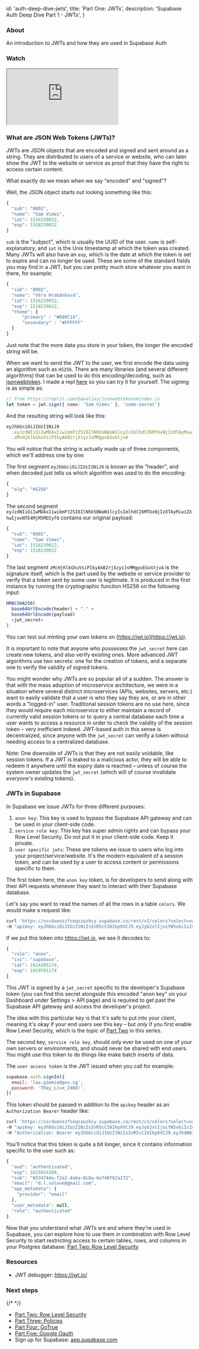 
  id: 'auth-deep-dive-jwts',
  title: 'Part One: JWTs',
  description: 'Supabase Auth Deep Dive Part 1 - JWTs',
}

### About

An introduction to JWTs and how they are used in Supabase Auth

### Watch

<div className="video-container">
  <iframe
    src="https://www.youtube-nocookie.com/embed/v3Exg5YpJvE"
    frameBorder="1"
    allow="accelerometer; autoplay; clipboard-write; encrypted-media; gyroscope; picture-in-picture"
    allowFullScreen
  ></iframe>
</div>

### What are JSON Web Tokens (JWTs)?

JWTs are JSON objects that are encoded and signed and sent around as a string. They are distributed to users of a service or website, who can later show the JWT to the website or service as proof that they have the right to access certain content.

What exactly do we mean when we say "encoded" and "signed"?

Well, the JSON object starts out looking something like this:

```js
{
  "sub": "0001",
  "name": "Sam Vimes",
  "iat": 1516239022,
  "exp": 1518239022
}
```

`sub` is the "subject", which is usually the UUID of the user. `name` is self-explanatory, and `iat` is the Unix timestamp at which the token was created. Many JWTs will also have an `exp`, which is the date at which the token is set to expire and can no longer be used. These are some of the standard fields you may find in a JWT, but you can pretty much store whatever you want in there, for example:

```js
{
  "sub": "0002",
  "name": "Věra Hrabánková",
  "iat": 1516239022,
  "exp": 1518239022,
  "theme": {
      "primary" : "#D80C14",
      "secondary" : "#FFFFFF"
  }
}
```

Just note that the more data you store in your token, the longer the encoded string will be.

When we want to send the JWT to the user, we first encode the data using an algorithm such as `HS256`. There are many libraries (and several different algorithms) that can be used to do this encoding/decoding, such as [jsonwebtoken](https://www.npmjs.com/package/jsonwebtoken). I made a repl [here](https://replit.com/@awalias/jsonwebtokens#index.js) so you can try it for yourself. The signing is as simple as:

```js
// from https://replit.com/@awalias/jsonwebtokens#index.js
let token = jwt.sign({ name: 'Sam Vimes' }, 'some-secret')
```

And the resulting string will look like this:

```js
eyJhbGciOiJIUzI1NiJ9
  .eyJzdWIiOiIwMDAxIiwibmFtZSI6IlNhbSBWaW1lcyIsImlhdCI6MTUxNjIzOTAyMiwiZXhwIjoxNTE4MjM5MDIyfQ
  .zMcHjKlkGhuVsiPIkyAkB2rjXzyzJsMMgpvEGvGtjvA
```

You will notice that the string is actually made up of three components, which we'll address one by one:

The first segment `eyJhbGciOiJIUzI1NiJ9` is known as the "header", and when decoded just tells us which algorithm was used to do the encoding:

```js
{
  "alg": "HS256"
}
```

The second segment `eyJzdWIiOiIwMDAxIiwibmFtZSI6IlNhbSBWaW1lcyIsImlhdCI6MTUxNjIzOTAyMiwiZXhwIjoxNTE4MjM5MDIyfQ` contains our original payload:

```js
{
  "sub": "0001",
  "name": "Sam Vimes",
  "iat": 1516239022,
  "exp": 1518239022
}
```

The last segment `zMcHjKlkGhuVsiPIkyAkB2rjXzyzJsMMgpvEGvGtjvA` is the signature itself, which is the part used by the website or service provider to verify that a token sent by some user is legitimate. It is produced in the first instance by running the cryptographic function HS256 on the following input:

```js
HMACSHA256(
  base64UrlEncode(header) + "." +
  base64UrlEncode(payload)
  <jwt_secret>
)
```

You can test out minting your own tokens on [https://jwt.io](https://jwt.io).

It is important to note that anyone who possesses the `jwt_secret` here can create new tokens, and also verify existing ones. More advanced JWT algorithms use two secrets: one for the creation of tokens, and a separate one to verify the validity of signed tokens.

You might wonder why JWTs are so popular all of a sudden. The answer is that with the mass adoption of microservice architecture, we were in a situation where several distinct microservices (APIs, websites, servers, etc.) want to easily validate that a user is who they say they are, or are in other words a "logged-in" user. Traditional session tokens are no use here, since they would require each microservice to either maintain a record of currently valid session tokens or to query a central database each time a user wants to access a resource in order to check the validity of the session token – very inefficient indeed. JWT-based auth in this sense is decentralized, since anyone with the `jwt_secret` can verify a token without needing access to a centralized database.

Note: One downside of JWTs is that they are not easily voidable, like session tokens. If a JWT is leaked to a malicious actor, they will be able to redeem it anywhere until the expiry date is reached – unless of course the system owner updates the `jwt_secret` (which will of course invalidate _everyone's_ existing tokens).

### JWTs in Supabase

In Supabase we issue JWTs for three different purposes:

1. `anon key`: This key is used to bypass the Supabase API gateway and can be used in your client-side code.
2. `service role key`: This key has super admin rights and can bypass your Row Level Security. Do not put it in your client-side code. Keep it private.
3. `user specific jwts`: These are tokens we issue to users who log into your project/service/website. It's the modern equivalent of a session token, and can be used by a user to access content or permissions specific to them.

The first token here, the `anon key` token, is for developers to send along with their API requests whenever they want to interact with their Supabase database.

Let's say you want to read the names of all the rows in a table `colors`. We would make a request like:

```bash
curl 'https://xscduanzzfseqszwzhcy.supabase.co/rest/v1/colors?select=name' \
-H "apikey: eyJhbGciOiJIUzI1NiIsInR5cCI6IkpXVCJ9.eyJyb2xlIjoiYW5vbiIsImlhdCI6MTYxNDIwNTE3NCwiZXhwIjoxOTI5NzgxMTc0fQ.-NBR1WnZyQGpRLdXJfgfpszoZ0EeE6KHatJsDPLIX8c"
```

If we put this token into https://jwt.io, we see it decodes to:

```js
{
  "role": "anon",
  "iss": "supabase",
  "iat": 1614205174,
  "exp": 1929781174
}
```

This JWT is signed by a `jwt_secret` specific to the developer's Supabase token (you can find this secret alongside this encoded "anon key" on your Dashboard under Settings > API page) and is required to get past the Supabase API gateway and access the developer's project.

The idea with this particular key is that it's safe to put into your client, meaning it's okay if your end users see this key – but _only_ if you first enable Row Level Security, which is the topic of [Part Two](../../learn/auth-deep-dive/auth-row-level-security) in this series.

The second key, `service role key`, should only ever be used on one of your own servers or environments, and should never be shared with end users. You might use this token to do things like make batch inserts of data.

The `user access token` is the JWT issued when you call for example:

```js
supabase.auth.signIn({
  email: 'lao.gimmie@gov.sg',
  password: 'They_Live_1988!',
})
```

This token should be passed in addition to the `apikey` header as an `Authorization Bearer` header like:

```bash
curl 'https://xscduanzzfseqszwzhcy.supabase.co/rest/v1/colors?select=name' \
-H "apikey: eyJhbGciOiJIUzI1NiIsInR5cCI6IkpXVCJ9.eyJyb2xlIjoiYW5vbiIsImlhdCI6MTYxNDIwNTE3NCwiZXhwIjoxOTI5NzgxMTc0fQ.-NBR1WnZyQGpRLdXJfgfpszoZ0EeE6KHatJsDPLIX8c" \
-H "Authorization: Bearer eyJhbGciOiJIUzI1NiIsInR5cCI6IkpXVCJ9.eyJhdWQiOiJhdXRoZW50aWNhdGVkIiwiZXhwIjoxNjE1ODI0Mzg4LCJzdWIiOiIwMzM0NzQ0YS1mMmEyLTRhYmEtOGM4YS02ZTc0OGY2MmExNzIiLCJlbWFpbCI6InNvbWVvbmVAZW1haWwuY29tIiwiYXBwX21ldGFkYXRhIjp7InByb3ZpZGVyIjoiZW1haWwifSwidXNlcl9tZXRhZGF0YSI6bnVsbCwicm9sZSI6ImF1dGhlbnRpY2F0ZWQifQ.I-_oSsJamtinGxniPETBf-ezAUwDW2sY9bJIThvdX9s"
```

You'll notice that this token is quite a bit longer, since it contains information specific to the user such as:

```js
{
  "aud": "authenticated",
  "exp": 1615824388,
  "sub": "0334744a-f2a2-4aba-8c8a-6e748f62a172",
  "email": "d.l.solove@gmail.com",
  "app_metadata": {
    "provider": "email"
  },
  "user_metadata": null,
  "role": "authenticated"
}
```

Now that you understand what JWTs are and where they're used in Supabase, you can explore how to use them in combination with Row Level Security to start restricting access to certain tables, rows, and columns in your Postgres database: [Part Two: Row Level Security](../../learn/auth-deep-dive/auth-row-level-security)

### Resources

- JWT debugger: https://jwt.io/

### Next steps

{/* <!-- - Watch [Part One: JWTs](../../learn/auth-deep-dive/auth-deep-dive-jwts) --> */}

- [Part Two: Row Level Security](../../learn/auth-deep-dive/auth-row-level-security)
- [Part Three: Policies](../../learn/auth-deep-dive/auth-policies)
- [Part Four: GoTrue](../../learn/auth-deep-dive/auth-gotrue)
- [Part Five: Google Oauth](../../learn/auth-deep-dive/auth-google-oauth)
- Sign up for Supabase: [app.supabase.com](https://app.supabase.com)


